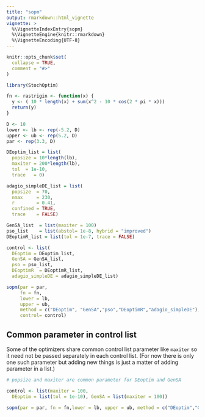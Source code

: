 ```yaml
---
title: "sopm"
output: rmarkdown::html_vignette
vignette: >
  %\VignetteIndexEntry{sopm}
  %\VignetteEngine{knitr::rmarkdown}
  %\VignetteEncoding{UTF-8}
---
```


```r
knitr::opts_chunk$set(
  collapse = TRUE,
  comment = "#>"
)
```

```r
library(StochOptim)
```

```r
fn <- rastrigin <- function(x) {
  y <- ( 10 * length(x) + sum(x^2 - 10 * cos(2 * pi * x)))
  return(y)
}

D <- 10
lower <- lb <- rep(-5.2, D)
upper <- ub <- rep(5.2, D)
par <- rep(3.3, D)
```

```r
DEoptim_list = list(
  popsize = 10*length(lb),
  maxiter = 200*length(lb),
  tol  = 1e-10,
  trace   = 0)

adagio_simpleDE_list = list(
  popsize  = 70, 
  nmax     = 230,
  r        = 0.41, 
  confined = TRUE, 
  trace    = FALSE)

GenSA_list  = list(maxiter = 100)
pso_list    = list(abstol= 1e-8, hybrid = "improved")
DEoptimR_list = list(tol = 1e-7, trace = FALSE)

control <- list(
  DEoptim = DEoptim_list,
  GenSA = GenSA_list, 
  pso = pso_list, 
  DEoptimR  = DEoptimR_list, 
  adagio_simpleDE = adagio_simpleDE_list)

sopm(par = par, 
     fn = fn,
     lower = lb, 
     upper = ub, 
     method = c("DEoptim", "GenSA","pso","DEoptimR","adagio_simpleDE"),
     control= control)
```
## Common parameter in control list

Some of the optimizers share common control list parameter like `maxiter` so it need not be passed separately in each control list. (For now there is only one such parameter but adding new things is just a matter of adding parameter in a list.)

```r
# popsize and maxiter are common parameter for DEoptim and GenSA

control <- list(maxiter = 100,
  DEoptim = list(tol = 1e-10), GenSA = list(maxiter = 100))

sopm(par = par, fn = fn,lower = lb, upper = ub, method = c("DEoptim","GenSA") ,control = control)
```


